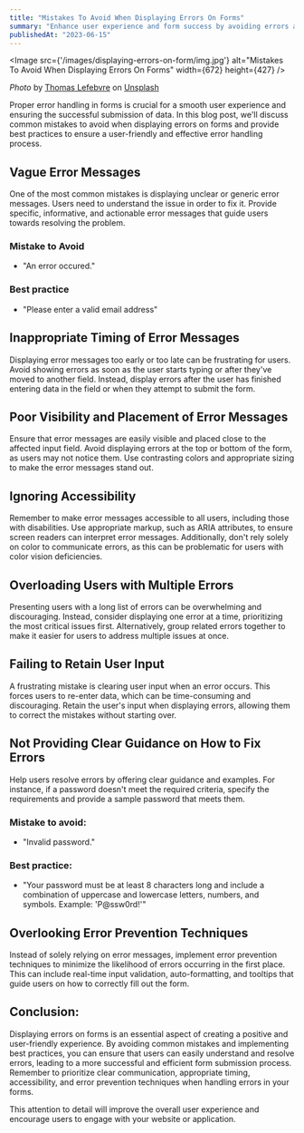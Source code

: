 ```yaml
---
title: "Mistakes To Avoid When Displaying Errors On Forms"
summary: "Enhance user experience and form success by avoiding errors and improving error message display."
publishedAt: "2023-06-15"
---
```


<Image src={'/images/displaying-errors-on-form/img.jpg'} alt="Mistakes To Avoid When Displaying Errors On Forms" width={672} height={427} />

*Photo* by [Thomas Lefebvre](https://unsplash.com/@magellol?utm_source=unsplash&utm_medium=referral&utm_content=creditCopyText) on [Unsplash](https://unsplash.com/photos/gp8BLyaTaA0?utm_source=unsplash&utm_medium=referral&utm_content=creditCopyText)
  

Proper error handling in forms is crucial for a smooth user experience and ensuring the successful submission of data. In this blog post, we'll discuss common mistakes to avoid when displaying errors on forms and provide best practices to ensure a user-friendly and effective error handling process.

## Vague Error Messages
One of the most common mistakes is displaying unclear or generic error messages. Users need to understand the issue in order to fix it. Provide specific, informative, and actionable error messages that guide users towards resolving the problem.

### Mistake to Avoid
- "An error occured."

### Best practice
- "Please enter a valid email address"

## Inappropriate Timing of Error Messages
Displaying error messages too early or too late can be frustrating for users. Avoid showing errors as soon as the user starts typing or after they've moved to another field. Instead, display errors after the user has finished entering data in the field or when they attempt to submit the form.

## Poor Visibility and Placement of Error Messages
Ensure that error messages are easily visible and placed close to the affected input field. Avoid displaying errors at the top or bottom of the form, as users may not notice them. Use contrasting colors and appropriate sizing to make the error messages stand out.

## Ignoring Accessibility
Remember to make error messages accessible to all users, including those with disabilities. Use appropriate markup, such as ARIA attributes, to ensure screen readers can interpret error messages. Additionally, don't rely solely on color to communicate errors, as this can be problematic for users with color vision deficiencies.

## Overloading Users with Multiple Errors
Presenting users with a long list of errors can be overwhelming and discouraging. Instead, consider displaying one error at a time, prioritizing the most critical issues first. Alternatively, group related errors together to make it easier for users to address multiple issues at once.

## Failing to Retain User Input
A frustrating mistake is clearing user input when an error occurs. This forces users to re-enter data, which can be time-consuming and discouraging. Retain the user's input when displaying errors, allowing them to correct the mistakes without starting over.

## Not Providing Clear Guidance on How to Fix Errors
Help users resolve errors by offering clear guidance and examples. For instance, if a password doesn't meet the required criteria, specify the requirements and provide a sample password that meets them.

### Mistake to avoid:
- "Invalid password."

### Best practice:
- "Your password must be at least 8 characters long and include a combination of uppercase and lowercase letters, numbers, and symbols. Example: 'P@ssw0rd!'"

## Overlooking Error Prevention Techniques
Instead of solely relying on error messages, implement error prevention techniques to minimize the likelihood of errors occurring in the first place. This can include real-time input validation, auto-formatting, and tooltips that guide users on how to correctly fill out the form.

## Conclusion:
Displaying errors on forms is an essential aspect of creating a positive and user-friendly experience. By avoiding common mistakes and implementing best practices, you can ensure that users can easily understand and resolve errors, leading to a more successful and efficient form submission process. Remember to prioritize clear communication, appropriate timing, accessibility, and error prevention techniques when handling errors in your forms. 

This attention to detail will improve the overall user experience and encourage users to engage with your website or application.
